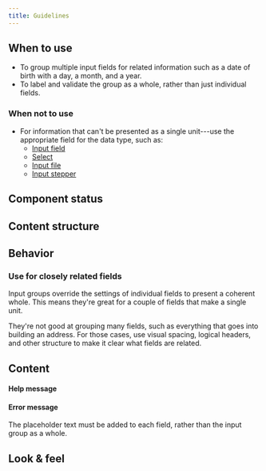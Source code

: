 ```yaml
---
title: Guidelines
---
```



<ReactExample name="InputGroup" />

## When to use

- To group multiple input fields for related information
  such as a date of birth with a day, a month, and a year.
- To label and validate the group as a whole, rather than just individual fields.

### When not to use

- For information that can't be presented as a single unit---use the appropriate field for the data type, such as:
  - [Input field](https://orbit.kiwi/components/inputfield/)
  - [Select](https://orbit.kiwi/components/select/)
  - [Input file](https://orbit.kiwi/components/inputfile/)
  - [Input stepper](https://orbit.kiwi/components/inputstepper/)

## Component status

<ComponentStatus component="InputGroup" />

## Content structure

<FigmaFile
  file="4QJZqvBvRrLu6t9mwObCkA"
  node="76%3A1011"
  alt="Label: provides a clear description of what users should fill in; input divider: clearly separates inputs within the group; Select (component): specifies options users can choose from. InputField (component): specifies one type of input expected of users; error: guides users on how to solve any problems and overrides errors for individual inputs in the group."
/>

## Behavior

### Use for closely related fields       

Input groups override the settings of individual fields to present a coherent whole.
This means they're great for a couple of fields that make a single unit.

They're not good at grouping many fields,
such as everything that goes into building an address.
For those cases, use visual spacing, logical headers, and other structure
to make it clear what fields are related.

## Content

<InputLabelsSnippet />

<InputHelpErrorSnippet />

#### Help message

<ReactExample name="InputGroup help" />

#### Error message

<ReactExample name="InputGroup error" />

<InputPlaceholderSnippet />

The placeholder text must be added to each field, rather than the input group as a whole.

## Look & feel

<InputBackgroundLinkSnippet />
